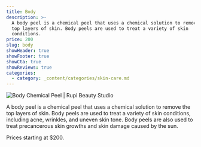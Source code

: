 ```yaml
---
title: Body
description: >-
  A body peel is a chemical peel that uses a chemical solution to remove the
  top layers of skin. Body peels are used to treat a variety of skin
  conditions.
price: 200
slug: body
showHeader: true
showFooter: true
showCta: true
showReviews: true
categories:
  - category: _content/categories/skin-care.md
---
```


![Body Chemical Peel | Rupi Beauty Studio](/uploads/services/chemical-peels.webp 'Body Chemical Peel | Rupi Beauty Studio')

A body peel is a chemical peel that uses a chemical solution to remove the top layers of skin. Body peels are used to treat a variety of skin conditions, including acne, wrinkles, and uneven skin tone. Body peels are also used to treat precancerous skin growths and skin damage caused by the sun.

Prices starting at $200.
